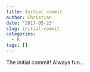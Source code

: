 ```yaml
---
title: Initial commit
author: Christian
date: '2017-05-23'
slug: initial-commit
categories:
  - R
tags: []
---
```

The initial commit! Always fun...
